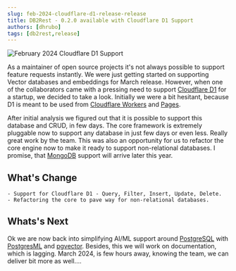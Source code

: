```yaml
---
slug: feb-2024-cloudflare-d1-release-release
title: DB2Rest - 0.2.0 available with Cloudflare D1 Support
authors: [dhrubo]
tags: [db2rest,release]
---
```


![February 2024 Cloudflare D1 Support](./cloudflare-d1-feb-24.png)

As a maintainer of open source projects it's not always possible to support feature requests instantly.
We were just getting started on supporting Vector databases and embeddings for March release.
However, when one of the collaborators came with a pressing need to support [Cloudflare D1](https://developers.cloudflare.com/d1/)
for a startup, we decided to take a look. Initially we were a bit hesitant, because D1 is meant to be used from
[Cloudflare Workers](https://developers.cloudflare.com/workers/) and [Pages](https://developers.cloudflare.com/workers/).

After initial analysis we figured out that it is possible to support this database and CRUD, in few days.
The core framework is extremely pluggable now to support any database in just few days or even less. Really great work by the team.
This was also an opportunity for us to refactor the core engine now to make it ready to support non-relational databases.
I promise, that [MongoDB](https://www.mongodb.com/) support will arrive later this year.


## What's Change

    - Support for Cloudflare D1 - Query, Filter, Insert, Update, Delete.
    - Refactoring the core to pave way for non-relational databases.

## Whats's Next

Ok we are now back into simplifying AI/ML support around [PostgreSQL](https://www.postgresql.org/) with [PostgresML](https://postgresml.org/) and [pgvector](https://github.com/pgvector/pgvector).
Besides, this we will work on documentation, which is lagging. March 2024, is few hours away, knowing the team, we can
deliver bit more as well....




